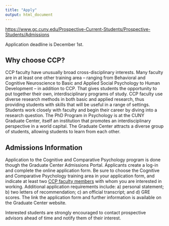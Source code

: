 ```yaml
---
title: "Apply"
output: html_document
---
```


[https://www.gc.cuny.edu/Prospective-Current-Students/Prospective-Students/Admissions](https://www.gc.cuny.edu/Prospective-Current-Students/Prospective-Students/Admissions)

Application deadline is December 1st.

## Why choose CCP?

CCP faculty have unusually broad cross-disciplinary interests. Many faculty are in at least one other training area – ranging from Behavioral and Cognitive Neuroscience to Basic and Applied Social Psychology to Human Development – in addition to CCP. That gives students the opportunity to put together their own, interdisciplinary programs of study. CCP faculty use diverse research methods in both basic and applied research, thus providing students with skills that will be useful in a range of settings. Students work closely with faculty and begin their career by diving into a research question. The PhD Program in Psychology is at the CUNY Graduate Center, itself an institution that promotes an interdisciplinary perspective in a world capital. The Graduate Center attracts a diverse group of students, allowing students to learn from each other.

## Admissions Information

Application to the Cognitive and Comparative Psychology program is done though the Graduate Center Admissions Portal. Applicants create a log-in and complete the online application form. Be sure to choose the Cognitive and Comparative Psychology training area in your application form, and indicate at least two [CCP faculty members]() with whom you are interested in working. Additional application requirements include: a) personal statement; b) two letters of recommendation; c) an official transcript; and d) GRE scores. The link the application form and further information is available on the Graduate Center website.

Interested students are strongly encouraged to contact prospective advisors ahead of time and notify them of their interest.


